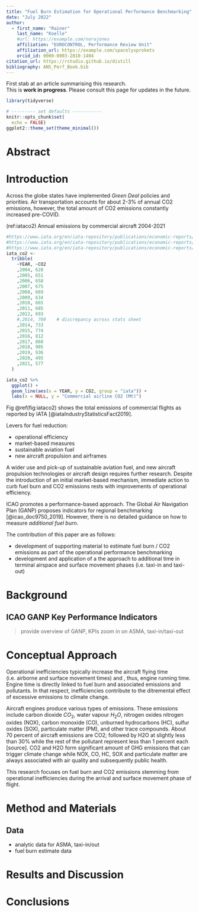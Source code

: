 ```yaml
---
title: "Fuel Burn Estimation for Operational Performance Benchmarking"
date: "July 2022"
author:
  - first_name: "Rainer"
    last_name: "Koelle" 
    #url: https://example.com/norajones
    affiliation: "EUROCONTROL, Performance Review Unit"
    affiliation_url: https://example.com/spacelysprokets
    orcid_id: 0000-0003-2810-1404
citation_url: https://rstudio.github.io/distill
bibliography: ANS_Perf_Book.bib
---
```


First stab at an article summarising this research.    
This is **work in progress**. Please consult this page for updates in the future.

```r
library(tidyverse)

# --------- set defaults -----------
knitr::opts_chunk$set(
  echo = FALSE)
ggplot2::theme_set(theme_minimal())
```

# Abstract{-}

# Introduction

Across the globe states have implemented *Green Deal* policies and priorities. 
Air transportation accounts for about 2-3% of annual CO2 emissions, however, the total amount of CO2 emissions constantly increased pre-COVID.

(ref:iataco2) Annual emissions by commercial aircraft 2004-2021

```r
#https://www.iata.org/en/iata-repository/publications/economic-reports/airline-industry-economic-performance---2015-end-year---tables/
#https://www.iata.org/en/iata-repository/publications/economic-reports/airline-industry-economic-performance---december-2019---data-tables/
#https://www.iata.org/en/iata-repository/publications/economic-reports/airline-industry-economic-performance---june-2022---data-tables/
iata_co2 <- 
  tribble(
    ~YEAR, ~CO2 
    ,2004, 628
    ,2005, 651
    ,2006, 658
    ,2007, 675
    ,2008, 669 
    ,2009, 634
    ,2010, 665
    ,2011, 685
    ,2012, 693
    #,2014, 709    # discrepancy across stats sheet
    ,2014, 733
    ,2015, 774
    ,2016, 812
    ,2017, 860
    ,2018, 905
    ,2019, 936
    ,2020, 495
    ,2021, 577
  )

iata_co2 %>% 
  ggplot() +
  geom_line(aes(x = YEAR, y = CO2, group = "iata")) +
  labs(x = NULL, y = "Commercial airline CO2 (Mt)")
``` 

Fig \@ref(fig:iataco2) shows the total emissions of commercial flights as reported by IATA [@iataIndustryStatisticsFact2019].

Levers for fuel reduction:

* operational efficiency
* market-based measures
* sustainable aviation fuel
* new aircraft propulsion and airframes

A wider use and pick-up of sustainable aviation fuel, and new aircraft propulsion technologies or aircraft design requires further research.
Despite the introduction of an initial market-based mechanism, immediate action to curb fuel burn and CO2 emissions rests with improvements of operational efficiency.

ICAO promotes a performance-based approach.
The Global Air Navigation Plan (GANP) proposes indicators for regional benchmarking [@icao_doc9750_2019].
However, there is no detailed guidance on how to measure *additional fuel burn*.

The contribution of this paper are as follows:

* development of supporting material to estimate fuel burn / CO2 emissions as part of the operational performance benchmarking
* development and application of a the approach to additional time in terminal airspace and surface movement phases (i.e. taxi-in and taxi-out)

# Background

## ICAO GANP Key Performance Indicators

>provide overview of GANP, KPIs
>zoom in on ASMA, taxi-in/taxi-out

# Conceptual Approach

Operational inefficiencies typically increase the aircraft flying time (i.e. airborne and surface movement times) and , thus, engine running time.
Engine time is directly linked to fuel burn and associated emissions and pollutants.
In that respect, inefficiencies contribute to the ditremental effect of excessive emissions to climate change.

Aircraft engines produce various types of emissions. These emissions include carbon dioxide $CO_2$, water vapour ${H_2}O$, nitrogen oxides
nitrogen oxides (NOX), carbon monoxide (CO), unburned hydrocarbons (HC), sulfur oxides (SOX), particulate matter (PM), and other trace compounds. 
About 70 percent of aircraft emissions are CO2; followed by H2O at slightly less than 30% while the rest of the pollutant represent less than 1 percent each [source]. 
CO2 and H2O form significant amount of GHG emissions that can trigger climate change while NOX, CO, HC, SOX and particulate matter are always associated with air quality and subsequently public health.

This research focuses on fuel burn and CO2 emissions stemming from operational inefficiencies during the arrival and surface movement phase of flight.


# Method and Materials

## Data

* analytic data for ASMA, taxi-in/out
* fuel burn estimate data


# Results and Discussion

# Conclusions


